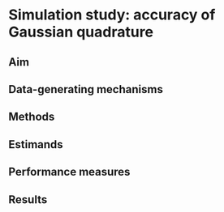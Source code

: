 # Simulation study: accuracy of Gaussian quadrature {#simst1}

## Aim {#simst1-aim}

## Data-generating mechanisms {#simst1-dgms}

## Methods {#simst1-methods}

## Estimands {#simst1-est}

## Performance measures {#simst1-pm}

## Results {#simst1-res}
